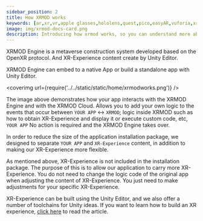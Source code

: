 ```yaml
---
sidebar_position: 2
title: How XRMOD works
keywords: [ar,xr,vr,apple glasses,hololens,quest,pico,easyAR,vuforia,xrmod,mod,doc,metaverse,facebook,meta,unity]
image: img/xrmod-docs-card.png
description: Introducing how xrmod works, so you can understand more about xrmod.
---
```


XRMOD Engine is a metaverse construction system developed based on the OpenXR protocol. And XR-Experience content create by Unity Editor.  

XRMOD Engine can embed to a native App or build a standalone app with Unity Editor.

<coverimg url={require('../../static/static/home/xrmodworks.png')} />

The image above demonstrates how your app interacts with the XRMOD Engine and with the XRMOD Cloud. Allows you to add your own logic to the events that occur between `YOUR APP` <-> `XRMOD`; logic inside XRMOD such as how to obtain XR-Experience and display it or execute custom code, etc, `YOUR APP` No action is required and the XRMOD Engine takes over.

In order to reduce the size of the application installation package, we designed to separate `YOUR APP` and `XR-Experience` content, in addition to making our XR-Experience more flexible.

As mentioned above, XR-Experience is not included in the installation package. The purpose of this is to allow our application to carry more XR-Experience.
You do not need to change the logic code of the original app when adjusting the content of XR-Experience. You just need to make adjustments for your specific XR-Experience.

XR-Experience can be built using the Unity Editor, and we also offer a number of toolchains for Unity ideas. 
If you want to learn how to build an XR experience, [click here](../experience-manual/category/tutorial---basics) to read the article.